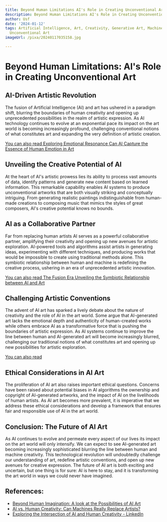 ```yaml
---
title: Beyond Human Limitations AI's Role in Creating Unconventional Art
description: Beyond Human Limitations AI's Role in Creating Unconventional Art
author: Usf
date: '2024-01-12'
tags: Artificial Intelligence, Art, Creativity, Generative Art, Machine Learning,
  Unconventional Art
imageUrl: /pixa/20240117035158.jpg

---
```

# Beyond Human Limitations: AI's Role in Creating Unconventional Art

## AI-Driven Artistic Revolution

The  fusion of Artificial Intelligence (AI) and art has  ushered in a  paradigm shift, blurring the boundaries of human creativity and opening  up unprecedented possibilities in the realm of artistic expression. As AI technology continues to evolve at an exponential pace its impact on the  art world is becoming increasingly profound,  challenging conventional notions  of what constitutes art and expanding the very definition of artistic creation.

[You can also read Exploring Emotional Resonance Can AI Capture the Essence of Human Emotion in Art](Exploring%20Emotional%20Resonance%20Can%20AI%20Capture%20the%20Essence%20of%20Human%20Emotion%20in%20Art)


## Unveiling the Creative Potential of AI

At the heart of AI's artistic prowess lies  its ability to process vast amounts  of data, identify patterns  and generate new content based on learned information. This remarkable capability enables AI  systems to produce unconventional artworks  that are both visually striking and conceptually intriguing. From generating realistic paintings indistinguishable from human-made creations  to composing music that mimics the styles of great composers, AI's creative  potential knows  no bounds.

##  AI as a Collaborative Partner

Far from replacing human artists AI serves as  a powerful collaborative partner,  amplifying their creativity and opening up new avenues for artistic exploration. AI-powered tools and algorithms  assist artists  in generating ideas, experimenting  with different techniques, and producing works that would be impossible to create using traditional methods alone. This symbiotic relationship between human and machine is redefining the creative process, ushering in an era of  unprecedented artistic  innovation.

[You can  also read The Fusion Era Unveiling the Symbiotic Relationship between AI and Art](The%20Fusion%20Era%20Unveiling%20the%20Symbiotic%20Relationship%20between%20AI%20and%20Art)


## Challenging Artistic Conventions

The advent of AI art has sparked a lively debate about the nature of creativity and the role of AI in the art world. Some  argue that AI-generated  art  lacks the  emotional depth and authenticity of human-created works while others embrace AI  as a transformative force that is pushing the boundaries of artistic expression. As AI systems continue to improve the line  between human and AI-generated  art will become increasingly blurred,  challenging our  traditional notions of what constitutes art and opening up new possibilities for artistic exploration.

[You can also read ]()


## Ethical Considerations in AI Art

The proliferation of AI art also raises important ethical  questions. Concerns have been raised about potential biases in AI algorithms the ownership and copyright of AI-generated  artworks, and the impact of AI on the livelihoods of human artists. As AI art  becomes more prevalent, it is imperative that we address these  ethical considerations and develop a framework that  ensures fair and responsible use of AI in the art world.

## Conclusion: The Future of  AI Art

As AI continues to evolve and permeate every aspect of our  lives its impact on the art world will only intensify. We can expect to see AI-generated art becoming increasingly sophisticated blurring the  line between human  and machine creativity. This technological  revolution  will undoubtedly challenge our understanding of art, redefine artistic conventions, and open up new avenues for  creative expression. The  future of AI art is both exciting  and uncertain, but one  thing is for sure: AI is here  to  stay, and it is transforming the art world  in ways we could never have imagined.

## References:
- [Beyond Human Imagination: A look at the Possibilities of AI Art](https://www.easyframe.co.uk/NewsArticle/Possibilities-of-AI)
- [AI vs. Human Creativity: Can Machines Really Replace Artists?](https://medium.com/@aarafat27/ai-vs-human-creativity-can-machines-really-replace-artists-86d8cad90dd7)
- [Exploring the Intersection of AI and Human Creativity - LinkedIn](https://www.linkedin.com/pulse/exploring-intersection-ai-human-creativity-benefits-dave-balroop)
